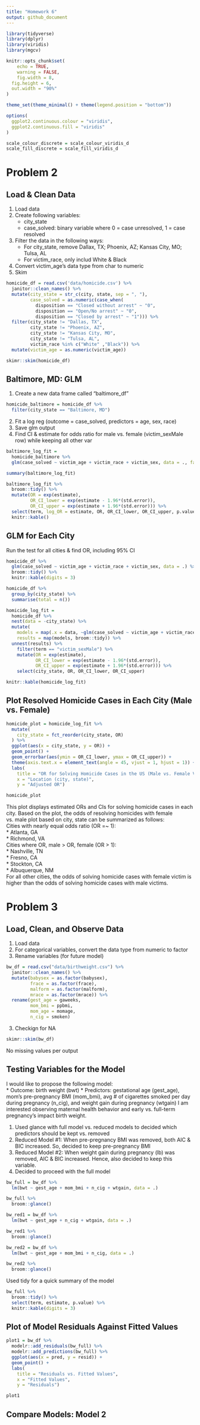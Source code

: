 ```yaml
---
title: "Homework 6"
output: github_document
---
```


```r
library(tidyverse)
library(dplyr)
library(viridis)
library(mgcv)

knitr::opts_chunk$set(
	echo = TRUE,
	warning = FALSE,
	fig.width = 8, 
  fig.height = 6,
  out.width = "90%"
)

theme_set(theme_minimal() + theme(legend.position = "bottom"))

options(
  ggplot2.continuous.colour = "viridis",
  ggplot2.continuous.fill = "viridis"
)

scale_colour_discrete = scale_colour_viridis_d
scale_fill_discrete = scale_fill_viridis_d
```

# Problem 2

## Load & Clean Data

1. Load data
2. Create following variables:
   * city_state
   * case_solved: binary variable where 0 = case unresolved, 1 = case resolved
3. Filter the data in the following ways:
   * For city_state, remove Dallax, TX; Phoenix, AZ; Kansas City, MO; Tulsa, AL
   * For victim_race, only includ White & Black
5. Convert victim_age's data type from char to numeric
6. Skim
```r
homicide_df = read.csv('data/homicide.csv') %>% 
  janitor::clean_names() %>% 
  mutate(city_state = str_c(city, state, sep = ", "),
         case_solved = as.numeric(case_when(
           disposition == "Closed without arrest" ~ "0",
           disposition == "Open/No arrest" ~ "0",
           disposition == "Closed by arrest" ~ "1"))) %>% 
  filter(city_state != "Dallas, TX", 
         city_state != "Phoenix, AZ", 
         city_state != "Kansas City, MO", 
         city_state != "Tulsa, AL", 
         victim_race %in% c("White" ,"Black")) %>% 
  mutate(victim_age = as.numeric(victim_age))
```

```r
skimr::skim(homicide_df)
```


## Baltimore, MD: GLM

1. Create a new data frame called "baltimore_df"
```r
homicide_baltimore = homicide_df %>% 
  filter(city_state == "Baltimore, MD")
```

2. Fit a log reg (outcome = case_solved, predictors = age, sex, race)
3. Save glm output
4. Find CI & estimate for odds ratio for male vs. female (victim_sexMale row) while keeping all other var
```r
baltimore_log_fit = 
  homicide_baltimore %>% 
  glm(case_solved ~ victim_age + victim_race + victim_sex, data = ., family = binomial()) 

summary(baltimore_log_fit)

baltimore_log_fit %>% 
  broom::tidy() %>% 
  mutate(OR = exp(estimate),
         OR_CI_lower = exp(estimate - 1.96*(std.error)),
         OR_CI_upper = exp(estimate + 1.96*(std.error))) %>% 
  select(term, log_OR = estimate, OR, OR_CI_lower, OR_CI_upper, p.value) %>% 
  knitr::kable()
```

## GLM for Each City

Run the test for all cities & find OR, including 95% CI
```r
homicide_df %>% 
  glm(case_solved ~ victim_age + victim_race + victim_sex, data = .) %>% 
  broom::tidy() %>% 
  knitr::kable(digits = 3)

homicide_df %>% 
  group_by(city_state) %>% 
  summarise(total = n())

homicide_log_fit =
  homicide_df %>% 
  nest(data = -city_state) %>% 
  mutate(
    models = map(.x = data, ~glm(case_solved ~ victim_age + victim_race + victim_sex, data = .x, family = binomial())),
    results = map(models, broom::tidy)) %>% 
  unnest(results) %>% 
    filter(term == "victim_sexMale") %>% 
    mutate(OR = exp(estimate),
           OR_CI_lower = exp(estimate - 1.96*(std.error)),
           OR_CI_upper = exp(estimate + 1.96*(std.error))) %>%
    select(city_state, OR, OR_CI_lower, OR_CI_upper)

knitr::kable(homicide_log_fit)
```

## Plot Resolved Homicide Cases in Each City (Male vs. Female)

```r
homicide_plot = homicide_log_fit %>% 
  mutate(
    city_state = fct_reorder(city_state, OR)
  ) %>% 
  ggplot(aes(x = city_state, y = OR)) +
  geom_point() +
  geom_errorbar(aes(ymin = OR_CI_lower, ymax = OR_CI_upper)) +
  theme(axis.text.x = element_text(angle = 45, vjust = 1, hjust = 1)) +
  labs(
    title = "OR for Solving Homicide Cases in the US (Male vs. Female Victims)",
    x = "Location (city, state)",
    y = "Adjusted OR")

homicide_plot
```

This plot displays estimated ORs and CIs for solving homicide cases in each city. Based on the plot, the odds of resolving homicides with female vs. male plot based on city, state can be summarized as follows:  
Cities with nearly equal odds ratio (OR =~ 1):  
* Atlanta, GA  
* Richmond, VA  
Cities where OR, male > OR, female (OR > 1):  
* Nashville, TN  
* Fresno, CA  
* Stockton, CA  
* Albuquerque, NM  
For all other cities, the odds of solving homicide cases with female victim is higher than the odds of solving homicide cases with male victims.

# Problem 3

## Load, Clean, and Observe Data

1. Load data
2. For categorical variables, convert the data type from numeric to factor
3. Rename variables (for future model)
```r
bw_df = read.csv("data/birthweight.csv") %>% 
  janitor::clean_names() %>% 
  mutate(babysex = as.factor(babysex), 
         frace = as.factor(frace), 
         malform = as.factor(malform), 
         mrace = as.factor(mrace)) %>% 
  rename(gest_age = gaweeks,
         mom_bmi = ppbmi,
         mom_age = momage,
         n_cig = smoken)
```

3. Checkign for NA
```r
skimr::skim(bw_df)
```
No missing values per output

## Testing Variables for the Model

I would like to propose the following model:  
* Outcome: birth weight (bwt)
* Predictors: gestational age (gest_age), mom's pre-pregnancy BMI (mom_bmi), avg # of cigarettes smoked per day during pregnancy (n_cig), and weight gain during pregnancy (wtgain) 
I am interested observing maternal health behavior and early vs. full-term pregnancy's impact birth weight. 

1. Used glance with full model vs. reduced models to decided which predictors should be kept vs. removed
2. Reduced Model #1: When pre-pregnancy BMI was removed, both AIC & BIC increased. So, decided to keep pre-pregnancy BMI
3. Reduced Model #2: When weight gain during pregnancy (lb) was removed, AIC & BIC increased. Hence, also decided to keep this variable.
4. Decided to proceed with the full model
```r
bw_full = bw_df %>% 
  lm(bwt ~ gest_age + mom_bmi + n_cig + wtgain, data = .)

bw_full %>% 
  broom::glance()

bw_red1 = bw_df %>% 
  lm(bwt ~ gest_age + n_cig + wtgain, data = .)

bw_red1 %>% 
  broom::glance()

bw_red2 = bw_df %>% 
  lm(bwt ~ gest_age + mom_bmi + n_cig, data = .)

bw_red2 %>% 
  broom::glance()
```

Used tidy for a quick summary of the model
```r
bw_full %>% 
  broom::tidy() %>% 
  select(term, estimate, p.value) %>% 
  knitr::kable(digits = 3)
```


## Plot of Model Residuals Against Fitted Values

```r
plot1 = bw_df %>% 
  modelr::add_residuals(bw_full) %>% 
  modelr::add_predictions(bw_full) %>% 
  ggplot(aes(x = pred, y = resid)) + 
  geom_point() +
  labs(
    title = "Residuals vs. Fitted Values",
    x = "Fitted Values",
    y = "Residuals")

plot1
```

## Compare Models: Model 2

